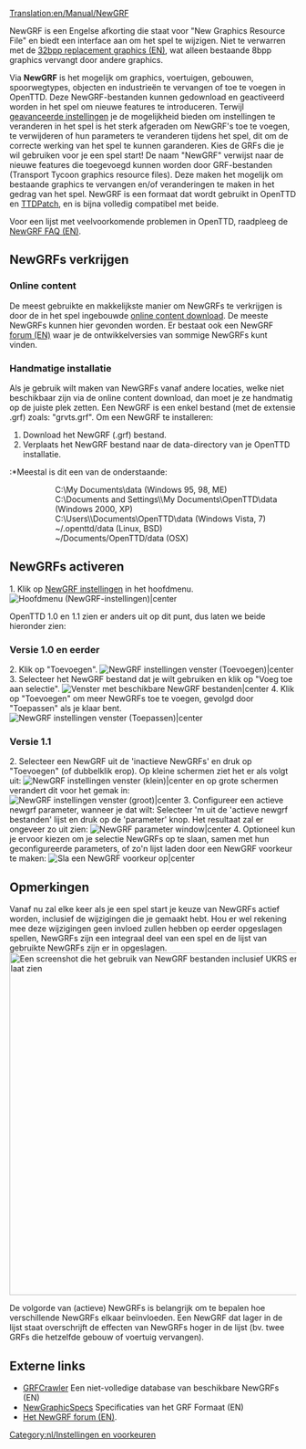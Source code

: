 [[Translation:en/Manual/NewGRF]]
{{nl/Inhoudsopgave}}

NewGRF is een Engelse afkorting die staat voor "New Graphics Resource File" en biedt een interface aan om het spel te wijzigen. Niet te verwarren met de [[en/Playing with 32bpp graphics|32bpp replacement graphics (EN)]], wat alleen bestaande 8bpp graphics vervangt door andere graphics.

Via '''NewGRF''' is het mogelijk om graphics, voertuigen, gebouwen, spoorwegtypes, objecten en industrieën te vervangen of toe te voegen in OpenTTD. Deze NewGRF-bestanden kunnen gedownload en geactiveerd worden in het spel om nieuwe features te introduceren. Terwijl [[nl/Archive/Manual/Settings/Geavanceerde instellingen|geavanceerde instellingen]] je de mogelijkheid bieden om instellingen te veranderen in het spel is het sterk afgeraden om NewGRF's toe te voegen, te verwijderen of hun parameters te veranderen tijdens het spel, dit om de correcte werking van het spel te kunnen garanderen. Kies de GRFs die je wil gebruiken voor je een spel start!
De naam "NewGRF" verwijst naar de nieuwe features die toegevoegd kunnen worden door GRF-bestanden (Transport Tycoon graphics resource files). Deze maken het mogelijk om bestaande graphics te vervangen en/of veranderingen te maken in het gedrag van het spel. NewGRF is een formaat dat wordt gebruikt in OpenTTD en [[nl/Archive/OpenTTD/TTDPatch|TTDPatch]], en is bijna volledig compatibel met beide.

Voor een lijst met veelvoorkomende problemen in OpenTTD, raadpleeg de [[en/FAQ NewGRF|NewGRF FAQ (EN)]].

==NewGRFs verkrijgen==
=== Online content ===
De meest gebruikte en makkelijkste manier om NewGRFs te verkrijgen is door de in het spel ingebouwde [[nl/Manual/Online content|online content download]]. De meeste NewGRFs kunnen hier gevonden worden. Er bestaat ook een NewGRF [http://tt-forums.net/viewforum.php?f=26|ontwikkel forum (EN)] waar je de ontwikkelversies van sommige NewGRFs kunt vinden.

=== Handmatige installatie ===
Als je gebruik wilt maken van NewGRFs vanaf andere locaties, welke niet beschikbaar zijn via de online content download, dan moet je ze handmatig op de juiste plek zetten. Een NewGRF is een enkel bestand (met de extensie .grf) zoals: "grvts.grf". Om een NewGRF te installeren:
#Download het NewGRF (.grf) bestand.
#Verplaats het NewGRF bestand naar de data-directory van je OpenTTD installatie.
:*Meestal is dit een van de onderstaande:
::C:\My Documents\data (Windows 95, 98, ME)
::C:\Documents and Settings\<username>\My Documents\OpenTTD\data (Windows 2000, XP)
::C:\Users\<username>\Documents\OpenTTD\data (Windows Vista, 7)
::~/.openttd/data (Linux, BSD)
::~/Documents/OpenTTD/data (OSX)

==NewGRFs activeren==
1.   Klik op [[nl/Manual/NewGRF|NewGRF instellingen]] in het hoofdmenu.
[[File:en/Main window (NewGRF Settings).png|Hoofdmenu (NewGRF-instellingen)|center]]

OpenTTD 1.0 en 1.1 zien er anders uit op dit punt, dus laten we beide hieronder zien:
=== Versie 1.0 en eerder ===
2.   Klik op "Toevoegen".
[[File:en/NewGRF settings window (Add).png|NewGRF instellingen venster (Toevoegen)|center]]
3.   Selecteer het NewGRF bestand dat je wilt gebruiken en klik op "Voeg toe aan selectie".
[[File:en/Available NewGRF files window.png|Venster met beschikbare NewGRF bestanden|center]]
4.   Klik op "Toevoegen" om meer NewGRFs toe te voegen, gevolgd door "Toepassen" als je klaar bent.
[[File:en/NewGRF settings window (Apply).png|NewGRF instellingen venster (Toepassen)|center]]

=== Versie 1.1 ===
2.   Selecteer een NewGRF uit de 'inactieve NewGRFs' en druk op "Toevoegen" (of dubbelklik erop). Op kleine schermen ziet het er als volgt uit:
[[File:en/newgrf addnew.png|NewGRF instellingen venster (klein)|center]]
en op grote schermen verandert dit voor het gemak in:
[[File:en/newgrf config big.png|NewGRF instellingen venster (groot)|center]]
3.   Configureer een actieve newgrf parameter, wanneer je dat wilt: Selecteer 'm uit de 'actieve newgrf bestanden' lijst en druk op de 'parameter' knop. Het resultaat zal er ongeveer zo uit zien: [[File:en/newgrf parameter.png|NewGRF parameter window|center]]
4.   Optioneel kun je ervoor kiezen om je selectie NewGRFs op te slaan, samen met hun geconfigureerde parameters, of zo'n lijst laden door een NewGRF voorkeur te maken:
[[File:en/newgrf preset.png|Sla een NewGRF voorkeur op|center]]

==Opmerkingen==
Vanaf nu zal elke keer als je een spel start je keuze van NewGRFs actief worden, inclusief de wijzigingen die je gemaakt hebt. Hou er wel rekening mee deze wijzigingen geen invloed zullen hebben op eerder opgeslagen spellen, NewGRFs zijn een integraal deel van een spel en de lijst van gebruikte NewGRFs zijn er in opgeslagen.
[[File:en/Newgrfexampless.png|thumb|600px|center|Een screenshot die het gebruik van NewGRF bestanden inclusief UKRS en Newstations laat zien]]

De volgorde van (actieve) NewGRFs is belangrijk om te bepalen hoe verschillende NewGRFs elkaar beïnvloeden. Een NewGRF dat lager in de lijst staat overschrijft de effecten van NewGRFs hoger in de lijst (bv. twee GRFs die hetzelfde gebouw of voertuig vervangen).

== Externe links ==

* [http://grfcrawler.tt-forums.net/ GRFCrawler] Een niet-volledige database van beschikbare NewGRFs (EN)
* [http://wiki.ttdpatch.net/tiki-index.php?page=NewGraphicsSpecs NewGraphicSpecs] Specificaties van het GRF Formaat (EN)
* [http://www.tt-forums.net/viewforum.php?f=66 Het NewGRF forum (EN)].

{{en/Navbox NewGRF}}

[[Category:nl/Instellingen en voorkeuren]]